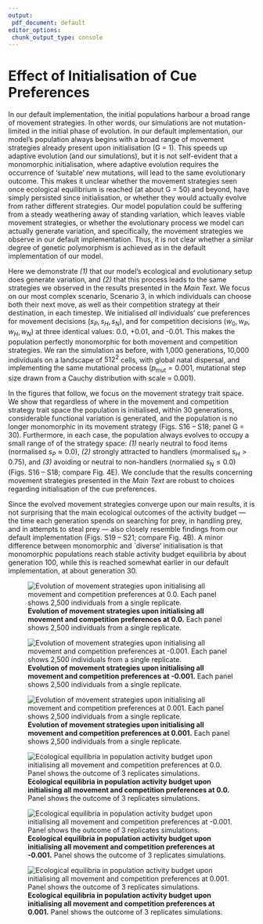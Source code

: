 ```yaml
---
output:
 pdf_document: default
editor_options:
 chunk_output_type: console
---
```


# Effect of Initialisation of Cue Preferences

In our default implementation, the initial populations harbour a broad range of movement strategies. In other words, our simulations are not mutation-limited in the initial phase of evolution. 
In our default implementation, our model's population always begins with a broad range of movement strategies already present upon initialisation (G = 1).
This speeds up adaptive evolution (and our simulations), but it is not self-evident that a monomorphic initialisation, where adaptive evolution requires the occurrence of 'suitable' new mutations, will lead to the same evolutionary outcome.
This makes it unclear whether the movement strategies seen once ecological equilibrium is reached (at about G = 50) and beyond, have simply persisted since initialisation, or whether they would actually evolve from rather different strategies.
Our model population could be suffering from a steady weathering away of standing variation, which leaves viable movement strategies, or whether the evolutionary process we model can actually generate variation, and specifically, the movement strategies we observe in our default implementation.
Thus, it is not clear whether a similar degree of genetic polymorphism is achieved as in the default implementation of our model.

Here we demonstrate _(1)_ that our model's ecological and evolutionary setup does generate variation, and _(2)_ that this process leads to the same strategies we observed in the results presented in the _Main Text_.
We focus on our most complex scenario, Scenario 3, in which individuals can choose both their next move, as well as their competition strategy at their destination, in each timestep.
We initialised _all_ individuals' cue preferences for movement decisions ($s_P, s_H, s_N$), and for competition decisions ($w_0, w_P, w_H, w_N$) at three identical values: 0.0, +0.01, and -0.01.
This makes the population perfectly monomorphic for both movement and competition strategies.
We ran the simulation as before, with 1,000 generations, 10,000 individuals on a landscape of $512^2$ cells, with global natal dispersal, and implementing the same mutational process ($p_\text{mut} = 0.001$, mutational step size drawn from a Cauchy distribution with scale = 0.001).

In the figures that follow, we focus on the movement strategy trait space. 
We show that regardless of where in the movement and competition strategy trait space the population is initialised, within 30 generations, considerable functional variation is generated, and the population is no longer monomorphic in its movement strategy (Figs. S16 -- S18; panel G = 30).
Furthermore, in each case, the population always evolves to occupy a small range of of the strategy space: _(1)_ nearly neutral to food items (normalised $s_P \approx 0.0$), _(2)_ strongly attracted to handlers (mormalised $s_H > 0.75$), and _(3)_ avoiding or neutral to non-handlers (normalied $s_N \leq 0.0$) (Figs. S16 -- S18; compare Fig. 4E).
We conclude that the results concerning movement strategies presented in the _Main Text_ are robust to choices regarding initialisation of the cue preferences.

Since the evolved movement strategies converge upon our main results, it is not surprising that the main ecological outcomes of the activity budget --- the time each generation spends on searching for prey, in handling prey, and in attempts to steal prey --- also closely resemble findings from our default implementation (Figs. S19 -- S21; compare Fig. 4B).
A minor difference between monomorphic and `diverse' initialisation is that monomorphic populations reach stable activity budget equilibria by about generation 100, while this is reached somewhat earlier in our default implementation, at about generation 30.

![**Evolution of movement strategies upon initialising all movement and competition preferences at 0.0.** Each panel shows 2,500 individuals from a single replicate.](figures/fig_rel_pref_sc_03_init_zero.png)

![**Evolution of movement strategies upon initialising all movement and competition preferences at -0.001.** Each panel shows 2,500 individuals from a single replicate.](figures/fig_rel_pref_sc_03_init_neg.png)

![**Evolution of movement strategies upon initialising all movement and competition preferences at 0.001.** Each panel shows 2,500 individuals from a single replicate.](figures/fig_rel_pref_sc_03_init_pos.png)

![**Ecological equilibria in population activity budget upon initialising all movement and competition preferences at 0.0.** Panel shows the outcome of 3 replicates simulations.](figures/fig_activity_sc_03_init_zero.png)

![**Ecological equilibria in population activity budget upon initialising all movement and competition preferences at -0.001.** Panel shows the outcome of 3 replicates simulations.](figures/fig_activity_sc_03_init_neg.png)

![**Ecological equilibria in population activity budget upon initialising all movement and competition preferences at 0.001.** Panel shows the outcome of 3 replicates simulations.](figures/fig_activity_sc_03_init_pos.png)
